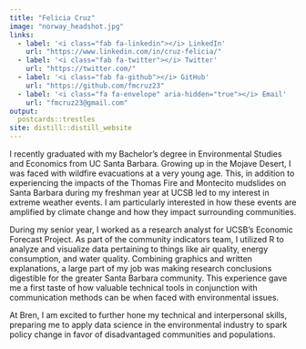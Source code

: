 ```yaml
---
title: "Felicia Cruz"
image: "norway_headshot.jpg"
links:
  - label: '<i class="fab fa-linkedin"></i> LinkedIn'
    url: "https://www.linkedin.com/in/cruz-felicia/"
  - label: '<i class="fab fa-twitter"></i> Twitter'
    url: "https://twitter.com/"
  - label: '<i class="fab fa-github"></i> GitHub'
    url: "https://github.com/fmcruz23"
  - label: '<i class="fa fa-envelope" aria-hidden="true"></i> Email'
    url: "fmcruz23@gmail.com"
output:
  postcards::trestles
site: distill::distill_website
---
```


I recently graduated with my Bachelor’s degree in Environmental Studies and Economics from UC Santa Barbara. Growing up in the Mojave Desert, I was faced with wildfire evacuations at a very young age. This, in addition to experiencing the impacts of the Thomas Fire and Montecito mudslides on Santa Barbara during my freshman year at UCSB led to my interest in extreme weather events. I am particularly interested in how these events are amplified by climate change and how they impact surrounding communities. 

During my senior year, I worked as a research analyst for UCSB’s Economic Forecast Project. As part of the community indicators team, I utilized R to analyze and visualize data pertaining to things like air quality, energy consumption, and water quality. Combining graphics and written explanations, a large part of my job was making research conclusions digestible for the greater Santa Barbara community. This experience gave me a first taste of how valuable technical tools in conjunction with communication methods can be when faced with environmental issues. 

At Bren, I am excited to further hone my technical and interpersonal skills, preparing me to apply data science in the environmental industry to spark policy change in favor of disadvantaged communities and populations.
